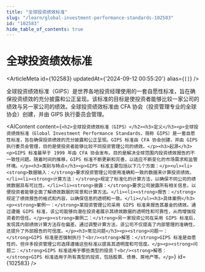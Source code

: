 ```yaml
---
title: "全球投资绩效标准"
slug: "/learn/global-investment-performance-standards-102583"
id: "102583"
hide_table_of_contents: true
---
```



# 全球投资绩效标准

<ArticleMeta id={102583} updatedAt={'2024-09-12 00:55:20'} alias={`[]`} />
<div className='border-solid border-b border-t-0 my-4 border-[var(--ifm-color-gray-300)]' />

全球投资绩效标准（GIPS）是世界各地投资经理使用的一套自愿性标准，旨在确保投资绩效的充分披露和公正呈现。该标准的目标是使投资者能够比较一家公司的绩效与另一家公司的绩效。全球投资绩效标准由 CFA 协会（投资管理专业的全球协会）创建，并由 GIPS 执行委员会管理。

<AIContent content={`<h2>全球投资绩效标准（GIPS）</h2><h3>定义</h3><p>全球投资绩效标准（Global Investment Performance Standards，简称 GIPS）是一套自愿性标准，旨在确保投资绩效的充分披露和公正呈现。GIPS 标准由 CFA 协会创建，并由 GIPS 执行委员会管理，目的是使投资者能够比较不同投资管理公司的绩效。</p><h3>起源</h3><p>GIPS 标准最早于 1999 年由 CFA 协会发布，目的是解决全球范围内投资绩效报告的不一致性问题。随着时间的推移，GIPS 标准不断更新和完善，以适应不断变化的市场需求和监管环境。</p><h3>类别与特点</h3><p>GIPS 标准主要包括以下几个方面：</p><ul><li><strong>数据输入：</strong>要求投资管理公司使用准确和一致的数据来计算投资绩效。</li><li><strong>计算方法：</strong>规定了标准化的计算方法，以确保不同公司的绩效数据具有可比性。</li><li><strong>披露：</strong>要求公司披露所有相关信息，以便投资者能够全面了解绩效数据的背景和计算方法。</li><li><strong>报告：</strong>规定了绩效报告的格式和内容，以确保信息的透明和一致。</li></ul><h3>具体案例</h3><p><strong>案例一：</strong>某投资管理公司采用 GIPS 标准来报告其基金的绩效。通过遵循 GIPS 标准，该公司能够向潜在投资者展示其绩效数据的透明性和可靠性，从而增强投资者的信任。</p><p><strong>案例二：</strong>另一家投资公司在采用 GIPS 标准后，发现其内部绩效计算方法存在偏差。通过调整计算方法，该公司不仅提高了内部管理的准确性，还提升了外部报告的可信度。</p><h3>常见问题</h3><p><strong>问题一：</strong>GIPS 标准是否强制执行？<br/><strong>解答：</strong>GIPS 标准是自愿性的，但许多投资管理公司选择遵循这些标准以提高其透明度和可信度。</p><p><strong>问题二：</strong>GIPS 标准适用于哪些类型的投资？<br/><strong>解答：</strong>GIPS 标准适用于所有类型的投资，包括股票、债券、房地产等。</p>`} id={102583} />
